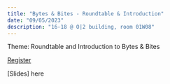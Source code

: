 ```yaml
---
title: "Bytes & Bites - Roundtable & Introduction"
date: "09/05/2023"
description: "16-18 @ O|2 building, room 01W08"
---
```


Theme: Roundtable and Introduction to Bytes & Bites

[Register](https://vu-nl.libcal.com/event/4070575)

[Slides] here

